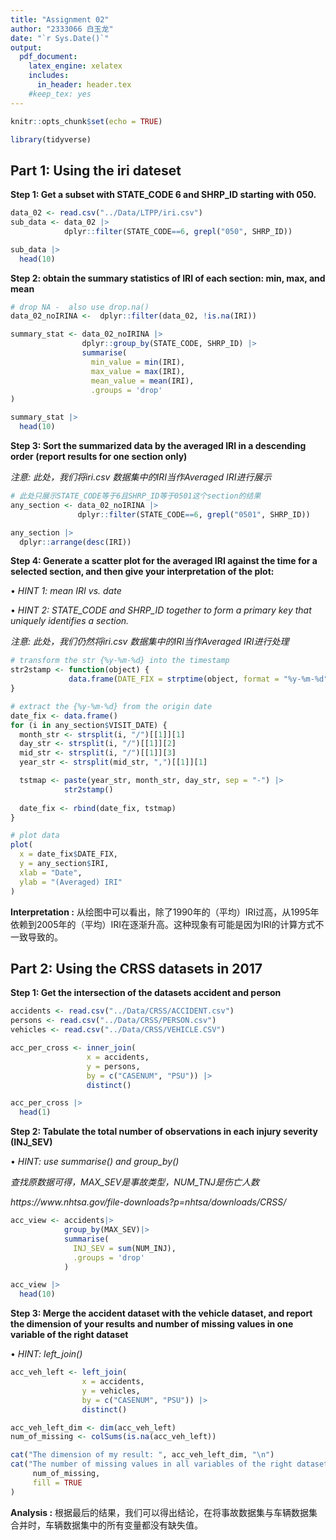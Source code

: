 ```yaml
---
title: "Assignment 02"
author: "2333066 白玉龙"
date: "`r Sys.Date()`"
output: 
  pdf_document:
    latex_engine: xelatex
    includes:
      in_header: header.tex
    #keep_tex: yes
---
```


```r
knitr::opts_chunk$set(echo = TRUE)

library(tidyverse)
```

## Part 1: Using the iri dateset

**Step 1: Get a subset with STATE_CODE 6 and SHRP_ID starting with 050.**

```r

data_02 <- read.csv("../Data/LTPP/iri.csv")
sub_data <- data_02 |>
            dplyr::filter(STATE_CODE==6, grepl("050", SHRP_ID))

sub_data |>
  head(10)
```

**Step 2: obtain the summary statistics of IRI of each section: min, max, and mean**

```r

# drop NA -  also use drop.na()
data_02_noIRINA <-  dplyr::filter(data_02, !is.na(IRI))

summary_stat <- data_02_noIRINA |>
                dplyr::group_by(STATE_CODE, SHRP_ID) |>
                summarise(
                  min_value = min(IRI),
                  max_value = max(IRI),
                  mean_value = mean(IRI),
                  .groups = 'drop'
)

summary_stat |>
  head(10)
```

**Step 3: Sort the summarized data by the averaged IRI in a descending order (report results for one section only)**

*注意: 此处，我们将iri.csv 数据集中的IRI当作Averaged IRI进行展示*

```r

# 此处只展示STATE_CODE等于6且SHRP_ID等于0501这个section的结果
any_section <- data_02_noIRINA |>
               dplyr::filter(STATE_CODE==6, grepl("0501", SHRP_ID))

any_section |> 
  dplyr::arrange(desc(IRI))

```

**Step 4: Generate a scatter plot for the averaged IRI against the time for a selected section, and then give your interpretation of the plot:**

• *HINT 1: mean IRI vs. date*

• *HINT 2: STATE_CODE and SHRP_ID together to form a primary key that uniquely identifies a section.*  


*注意: 此处，我们仍然将iri.csv 数据集中的IRI当作Averaged IRI进行处理*

```r

# transform the str {%y-%m-%d} into the timestamp
str2stamp <- function(object) {
             data.frame(DATE_FIX = strptime(object, format = "%y-%m-%d" ))
}

# extract the {%y-%m-%d} from the origin date
date_fix <- data.frame()
for (i in any_section$VISIT_DATE) {
  month_str <- strsplit(i, "/")[[1]][1]
  day_str <- strsplit(i, "/")[[1]][2]
  mid_str <- strsplit(i, "/")[[1]][3]
  year_str <- strsplit(mid_str, ",")[[1]][1]

  tstmap <- paste(year_str, month_str, day_str, sep = "-") |>
            str2stamp()
            
  date_fix <- rbind(date_fix, tstmap)
}

# plot data
plot(
  x = date_fix$DATE_FIX,
  y = any_section$IRI,
  xlab = "Date",
  ylab = "(Averaged) IRI"
)

```

**Interpretation :**
从绘图中可以看出，除了1990年的（平均）IRI过高，从1995年依赖到2005年的（平均）IRI在逐渐升高。这种现象有可能是因为IRI的计算方式不一致导致的。   




## Part 2: Using the CRSS datasets in 2017

**Step 1: Get the intersection of the datasets accident and person**

```r

accidents <- read.csv("../Data/CRSS/ACCIDENT.csv")
persons <- read.csv("../Data/CRSS/PERSON.csv")
vehicles <- read.csv("../Data/CRSS/VEHICLE.CSV")

acc_per_cross <- inner_join(
                 x = accidents,
                 y = persons,
                 by = c("CASENUM", "PSU")) |>
                 distinct()

acc_per_cross |>
  head(1)
```

**Step 2: Tabulate the total number of observations in each injury severity (INJ_SEV)**

• *HINT: use summarise() and group_by()*

*查找原数据可得，MAX_SEV是事故类型，NUM_TNJ是伤亡人数*   


*https://www.nhtsa.gov/file-downloads?p=nhtsa/downloads/CRSS/*

```r

acc_view <- accidents|>
            group_by(MAX_SEV)|>
            summarise(
              INJ_SEV = sum(NUM_INJ),
              .groups = 'drop'
            )

acc_view |>
  head(10)
```

**Step 3: Merge the accident dataset with the vehicle dataset, and report the dimension of your results and number of missing values in one variable of the right dataset**

• *HINT: left_join()*

```r

acc_veh_left <- left_join(
                x = accidents,
                y = vehicles,
                by = c("CASENUM", "PSU")) |>
                distinct()

acc_veh_left_dim <- dim(acc_veh_left)
num_of_missing <- colSums(is.na(acc_veh_left))

cat("The dimension of my result: ", acc_veh_left_dim, "\n")
cat("The number of missing values in all variables of the right dataset: ", 
     num_of_missing, 
     fill = TRUE
) 
```

**Analysis :** 根据最后的结果，我们可以得出结论，在将事故数据集与车辆数据集合并时，车辆数据集中的所有变量都没有缺失值。